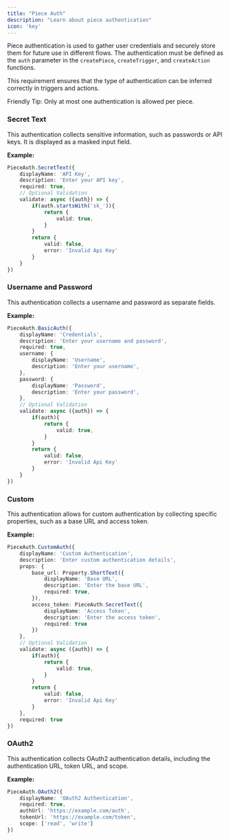 ```yaml
---
title: "Piece Auth"
description: "Learn about piece authentication"
icon: 'key'
---
```


Piece authentication is used to gather user credentials and securely store them for future use in different flows. The authentication must be defined as the `auth` parameter in the `createPiece`, `createTrigger`, and `createAction` functions. 

This requirement ensures that the type of authentication can be inferred correctly in triggers and actions.

<Tip>
Friendly Tip: Only at most one authentication is allowed per piece.
</Tip>

### Secret Text

This authentication collects sensitive information, such as passwords or API keys. It is displayed as a masked input field.

**Example:**

```typescript
PieceAuth.SecretText({
    displayName: 'API Key',
    description: 'Enter your API key',
    required: true,
    // Optional Validation
    validate: async ({auth}) => {
        if(auth.startsWith('sk_')){
            return {
                valid: true,
            }
        }
        return {
            valid: false,
            error: 'Invalid Api Key'
        }
    }
})
```

### Username and Password

This authentication collects a username and password as separate fields.

**Example:**

```typescript
PieceAuth.BasicAuth({
    displayName: 'Credentials',
    description: 'Enter your username and password',
    required: true,
    username: {
        displayName: 'Username',
        description: 'Enter your username',
    },
    password: {
        displayName: 'Password',
        description: 'Enter your password',
    },
    // Optional Validation
    validate: async ({auth}) => {
        if(auth){
            return {
                valid: true,
            }
        }
        return {
            valid: false,
            error: 'Invalid Api Key'
        }
    }
})
```

### Custom

This authentication allows for custom authentication by collecting specific properties, such as a base URL and access token.

**Example:**

```typescript
PieceAuth.CustomAuth({
    displayName: 'Custom Authentication',
    description: 'Enter custom authentication details',
    props: {
        base_url: Property.ShortText({
            displayName: 'Base URL',
            description: 'Enter the base URL',
            required: true,
        }),
        access_token: PieceAuth.SecretText({
            displayName: 'Access Token',
            description: 'Enter the access token',
            required: true
        })
    },
    // Optional Validation
    validate: async ({auth}) => {
        if(auth){
            return {
                valid: true,
            }
        }
        return {
            valid: false,
            error: 'Invalid Api Key'
        }
    },
    required: true
})
```

### OAuth2

This authentication collects OAuth2 authentication details, including the authentication URL, token URL, and scope.

**Example:**

```typescript
PieceAuth.OAuth2({
    displayName: 'OAuth2 Authentication',
    required: true,
    authUrl: 'https://example.com/auth',
    tokenUrl: 'https://example.com/token',
    scope: ['read', 'write']
})
```
